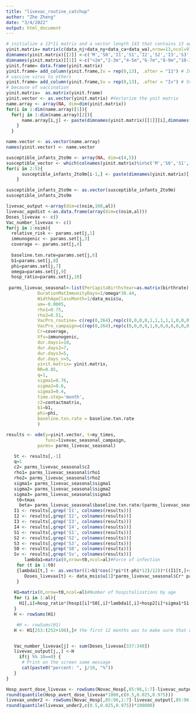 ```yaml
---
title: "livevac_routine_catchup"
author: "Zhe Zheng"
date: "3/4/2022"
output: html_document
---
```


```r
# initialize a 13*11 matrix and a vector length 143 that contains 13 age groups and 11 transmission/vaccination compartments
yinit.matrix= matrix(c(data_nj+data_ny+data_ca+data_wa),nrow=13,ncol=9)
dimnames(yinit.matrix)[[2]] <-c('M','S0','I1','S1','I2','S2','I3','S3','I4')
dimnames(yinit.matrix)[[1]] <-c("<2m","2-3m","4-5m","6-7m","8-9m","10-11m","1Y","2-4Y","5-9Y","10-19Y","20-39Y","40-59Y","60Y+")
yinit.frame= data.frame(yinit.matrix)
yinit.frame= add_column(yinit.frame,Iv = rep(0,13), .after = "I1") # Iv stands for just got vaccinated and can shed
# vaccine virus to others
yinit.frame= add_column(yinit.frame,Sv = rep(0,13), .after = "Iv") # Sv stands for a lower susceptibility to infections
# because of vaccination
yinit.matrix=  as.matrix(yinit.frame)
yinit.vector <- as.vector(yinit.matrix) #Vectorize the ynit matrix
name.array <- array(NA, dim=dim(yinit.matrix))
for(i in 1:dim(name.array)[1]){
  for(j in 1:dim(name.array)[2]){
      name.array[i,j] <- paste(dimnames(yinit.matrix)[[1]][i],dimnames(yinit.matrix)[[2]][j]  )
    }
  }

name.vector <- as.vector(name.array)
names(yinit.vector) <- name.vector
```

```r
susceptible_infants_2to9m <- array(NA, dim=c(4,5))
susceptible_vector <- which(colnames(yinit.matrix)%in%c('M','S0','S1','S2','S3'))
for(i in 2:5){
      susceptible_infants_2to9m[i-1,] <- paste(dimnames(yinit.matrix)[[1]][i],dimnames(yinit.matrix)[[2]][susceptible_vector])
    }

susceptible_infants_2to9m <- as.vector(susceptible_infants_2to9m)
susceptible_infants_2to9m
```

```r
livevac_output <-array(dim=c(nsim,108,al))
livevac_agedist <-as.data.frame(array(dim=c(nsim,al)))
Doses_livevax <- c()
Vac_number_livevax <- c()
for(j in 1:nsim){
  relative_risk <- params.set[j,1]
  immunogenic <- params.set[j,3]
  coverage <- params.set[j,4]
 
  baseline.txn.rate=params.set[j,6]
  b1=params.set[j,8]
  phi=params.set[j,7]
  omega=params.set[j,9]
  hosp_ratio=params.set[j,10]
  
 parms_livevac_seasonal<-list(PerCapitaBirthsYear=as.matrix(birthrate),
            DurationMatImmunityDays=1/omega*30.44,
            WidthAgeClassMonth=1/data_msis$u,
            um=-0.0005,
            rho1=0.75,
            rho2=0.51,
            VacPro_routine= c(rep(0,264),rep(c(0,0,0,0,1,1,1,1,1,0,0,0),(360-264)/12)),
            VacPro_campaign=c(rep(0,264),rep(c(0,0,0,0,1,0,0,0,0,0,0,0),(360-264)/12)),
            Cr=coverage,
            Vfs=immunogenic,
            dur.days1=10,
            dur.days2=7,
            dur.days3=5,
            dur.days_v=5,
            yinit.matrix= yinit.matrix,
            RR=0.85,
            q=1,
            sigma1=0.76,
            sigma2=0.6,
            sigma3=0.4,
            time.step='month',
            c2=contactmatrix,
            b1=b1,
            phi=phi,
            baseline.txn.rate = baseline.txn.rate
            )

results <- ode(y=yinit.vector, t=my_times,  
               func=livevac_seasonal_campaign, 
            parms= parms_livevac_seasonal)

   St <- results[,-1]
   q=1
   c2= parms_livevac_seasonal$c2
   rho1= parms_livevac_seasonal$rho1
   rho2= parms_livevac_seasonal$rho2
   sigma1= parms_livevac_seasonal$sigma1
   sigma2= parms_livevac_seasonal$sigma2
   sigma3= parms_livevac_seasonal$sigma3
    t0=tmax
     beta= parms_livevac_seasonal$baseline.txn.rate/(parms_livevac_seasonal$dur.days1/30.44)/(sum(yinit.matrix)^(1-q))*c2
   I1 <- results[,grep('I1', colnames(results))]
   I2 <- results[,grep('I2', colnames(results))]
   I3 <- results[,grep('I3', colnames(results))]
   I4 <- results[,grep('I4', colnames(results))]
   S1 <- results[,grep('S1', colnames(results))]
   S2 <- results[,grep('S2', colnames(results))]
   S3 <- results[,grep('S3', colnames(results))]
   S0 <- results[,grep('S0', colnames(results))]
   Sv <- results[,grep('Sv', colnames(results))]
       lambda1=matrix(0,nrow=t0,ncol=al)#Force of infection
    for (t in 1:t0)
    {lambda1[t,] <- as.vector((1+b1*cos(2*pi*(t-phi*12)/12))*((I1[t,]+rho1*I2[t,]+rho2*I3[t,]+rho2*I4[t,])%*%beta)/sum(St[t,]))
       Doses_livevax[t] <- data_msis$u[1]*parms_livevac_seasonal$Cr* parms_livevac_seasonal$VacPro_routine[t]*sum(St[t,c('<2m M','<2m S0',"<2m S1","<2m S2","<2m S3")])+  parms_livevac_seasonal$Cr* parms_livevac_seasonal$VacPro_campaign[t]*sum(St[t,susceptible_infants_2to9m])
    }
   
   H1=matrix(0,nrow=t0,ncol=al)#Number of hospitalizations by age
   for (i in 1:al){
     H1[,i]=hosp_ratio*(hosp1[i]*S0[,i]*lambda1[,i]+hosp2[i]*sigma1*S1[,i]*lambda1[,i]+hosp3[i]*sigma2*S2[,i]*lambda1[,i]+hosp3[i]*sigma3*S3[,i]*lambda1[,i]+hosp2[i]*sigma1*lambda1[,i]*Sv[,i])
   }
   H <- rowSums(H1)

    #H <- rowSums(H1)
   H <- H1[253:(252+108),]# the first 12 months was to make sure that different model produce the same baseline cases


   Vac_number_livevax[j] <- sum(Doses_livevax[337:348])
   livevac_output[j,,] <-H
     if(j %% 10==0) {
      # Print on the screen some message 
      cat(paste0("percent: ", j/10, "%"))
   }
}
```

```r
Hosp_avert_dose_livevax <- rowSums(Novac_Hosp[,85:96,1:7]-livevac_output[,85:96,1:7])/Vac_number_livevax
round(quantile(Hosp_avert_dose_livevax*1000,c(0.5,0.025,0.975)))
livevax_under2 <- rowSums(Novac_Hosp[,85:96,1:7]-livevac_output[,85:96,1:7])/(sum(St[340,grep(paste(under2_names,collapse="|"),colnames(St))]))
round(quantile(livevax_under2,c(0.5,0.025,0.975))*100000)
```
